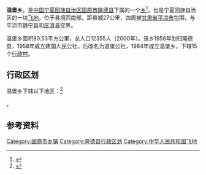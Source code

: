 {{中国乡级行政区
|景观照片文件名 = 
|景观照片描述 = 
|汉语拼音 = 
|其他语言 = 
|其他语言名称 = 
|旧称 = 
|地名出处 = 
|位置图文件名 = 
|位置图描述 = 
|自定义图片= 
|建置时间 = 
|政府驻地 = 
|毗邻 = 
|总面积 = 
|总人口 = 
|总人口年份 = 
|户籍人口 = 
|户籍人口年份 = 
|常住人口 = 
|常住人口年份 = 
|人口密度 = 
|GDP = 
|GDP年份 = 
|邮政编码 = 
|电话区号 = 954
|官方网站 = 
|网站名称 = 
|64/04/23/208/000}}

'''温堡乡'''，是[[中国|中国]][[宁夏回族自治区|宁夏回族自治区]][[固原市|固原市]][[隆德县|隆德县]]下属的一个[[乡|乡]]<ref>{{PRC admin/ref sgc|{{PRC admin/parent|64/04/23/208/000}}}}</ref>，也是宁夏回族自治区的一块[[飞地|飞地]]，位于县境西南部，距县城27公里，四周被[[甘肃省|甘肃省]][[平凉市|平凉市]]包围，与平凉市[[静宁县|静宁县]]和[[庄浪县|庄浪县]]交界。

温堡乡面积80.53平方公里，总人口12355人（2000年）。该乡1956年划归隆德县，1958年成立建国人民公社，后改名为温堡公社，1984年成立温堡乡。下辖15个[[行政村|行政村]]。

== 行政区划 ==
温堡乡下辖以下地区：<ref>{{PRC admin/ref sgc|64/04/23/208/000}}</ref>

{{PRC admin/children|64/04/23/208/000}}。

== 参考资料 ==
{{reflist}}

{{宁夏行政区划小作品}}
{{隆德县行政区划}}

[[Category:固原市乡镇|Category:固原市乡镇]]
[[Category:隆德县行政区划|Category:隆德县行政区划]]
[[Category:中华人民共和国飞地|Category:中华人民共和国飞地]]